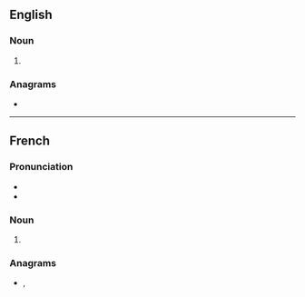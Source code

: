 ==English==

===Noun===
{{head|en|noun plural form}}

# {{plural of|tonic|lang=en}}

===Anagrams===
* {{anagrams|en|Costin|sintoc|tocsin}}

----

==French==

===Pronunciation===
* {{IPA|/tɔ.nik/|lang=fr}}
* {{homophones|tonics|tonique|toniques|lang=fr}}

===Noun===
{{head|fr|noun plural form|g=m}}

# {{plural of|tonic|lang=fr}}

===Anagrams===
* {{l|fr|citons}}, {{l|fr|tocsin}}
